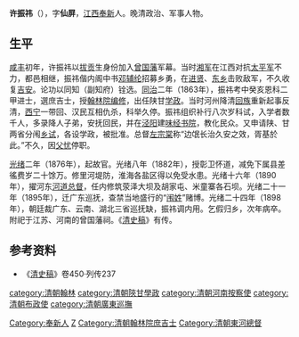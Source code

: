 '''许振祎'''（{{bd|？||1899年|catIdx=X许}}），字'''仙屏'''，[[江西|江西]][[奉新|奉新]]人。晚清政治、军事人物。

== 生平 ==
[[咸丰_(年号)|咸丰]]初年，许振祎以[[拔贡|拔贡]]生身份加入[[曾国藩|曾国藩]]军幕。当时[[湘军|湘军]]在江西对抗[[太平军|太平军]]不力，都邑相继，振祎偕内阁中书[[邓辅纶|邓辅纶]]招募乡勇，在[[进贤|进贤]]、[[东乡|东乡]]击败敌军，不久收复[[吉安市|吉安]]。论功以同知（副知府）铨选。[[同治|同治]]二年（1863年），振祎考中癸亥恩科二甲进士，選庶吉士，授[[翰林院|翰林院]][[编修|编修]]，出任陕甘[[学政|学政]]。当时河州降清[[回族|回族]]重新起事反清，[[西宁|西宁]]一带回、汉民互相仇杀，科举久停。振祎组织补行八次岁科试，入学者数千人，多录降人子弟，安抚回民，并在[[泾阳|泾阳]]建[[味经书院|味经书院]]，教化民众。又申请陕、甘两省分闱[[乡试|乡试]]，各设学政，被批准。总督[[左宗棠|左宗棠]]称“边氓长治久安之效，胥基於此。”不久，因[[丁忧|父忧]]停职。

[[光绪|光绪]]二年（1876年），起故官。光绪八年（1882年），授彰卫怀道，减免下属县差徭费岁二十馀万。修里河堤防，淮海各盐区得以免受水患。光绪十六年（1890年），擢河东[[河道总督|河道总督]]，任内修筑荥泽大坝及胡家屯、米童寨各石坝。光绪二十一年（1895年），迁广东巡抚，查禁当地盛行的“[[闱姓|闱姓]]”赌博。光绪二十四年（1898年），朝廷裁广东、云南、湖北三省巡抚缺，振祎调内用。乞假归乡，次年病卒。附祀于江苏、河南的曾国藩祠。《[[清史稿|清史稿]]》有传。

==参考资料==
* 《[[清史稿|清史稿]]》卷450·列传237

{{start box}}
{{s-off}}
{{s-before|[[倪文蔚|倪文蔚]]}}
{{s-title|[[河道总督|河道总督]]|1890年－1895年}}
{{s-after|[[劉樹堂|劉樹堂]]}}
{{s-before|[[譚鍾麟|譚鍾麟]]}}
{{s-title|[[广东|广东]][[巡抚|巡抚]]|1895年－1898年}}
{{s-after|[[鹿传霖|鹿传霖]]}}
{{end box}}

{{同治二年癸亥恩科殿試金榜}}

{{Authority control}}

{{DEFAULTSORT:Xu許}}
[[Category:奉新人|Category:奉新人]]
[[Category:许姓|Z]]
[[Category:清朝翰林院庶吉士|Category:清朝翰林院庶吉士]]
[[category:清朝翰林|category:清朝翰林]]
[[category:清朝陝甘學政|category:清朝陝甘學政]]
[[category:清朝河南按察使|category:清朝河南按察使]]
[[category:清朝布政使|category:清朝布政使]]
[[category:清朝廣東巡撫|category:清朝廣東巡撫]]
[[Category:清朝東河總督|Category:清朝東河總督]]